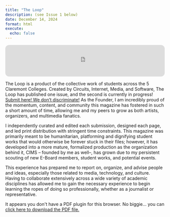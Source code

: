 ```yaml
---
title: "The Loop"
description: (see Issue 1 below)
date: December 14, 2024
format: html
execute: 
  echo: false
---
```


:::: {.content-visible when-format="html"}
<iframe style="border-radius:12px" 
  src="https://open.spotify.com/embed/track/1xUhr8hmAdA8mF6VDJ3M1q" 
  width="100%" height="100" frameborder="0" 
  allow="autoplay; clipboard-write; encrypted-media; fullscreen; picture-in-picture">
</iframe>
::::


The Loop is a product of the collective work of students across the 5 Claremont Colleges. Created by Circuits, Internet, Media, and Software, The Loop has published one issue, and the second is currently in progress! [Submit here! We don't discriminate!](https://docs.google.com/forms/d/e/1FAIpQLSdFZAVr6rLbzUoZ9l7t2vkuqzaIL1vBYVQ-xS4xFCwb8WEQ7w/viewform?usp=header) As the Founder, I am incredibly proud of the momentum, content, and community this magazine has fostered in such a short amount of time, allowing me and my peers to grow as both artists, organizers, and multimedia fanatics. 

I independently curated and edited each submission, designed each page, and led print distribution with stringent time constraints. This magazine was primarily meant to be humanitarian, platforming and dignifying student works that would otherwise be forever stuck in their files; however, it has developed into a more mature, formalized production as the organization behind it, CIMS – founded by me as well–, has grown due to my persistent scouting of new E-Board members, student works, and potential events. 

This experience has prepared me to report on, organize, and advise people and ideas, especially those related to media, technology, and culture. Having to collaborate extensively across a wide variety of academic disciplines has allowed me to gain the necessary experience to begin learning the ropes of doing so professionally, whether as a journalist or representative. 


```{=html}
<object data="projects/Loop.pdf" type="application/pdf" width="100%" height="50%" style="min-height:100vh;">
    <p>It appears you don't have a PDF plugin for this browser.
    No biggie... you can <a href="projects/Loop.pdf">click here to
    download the PDF file.</a></p>
</object>
```
